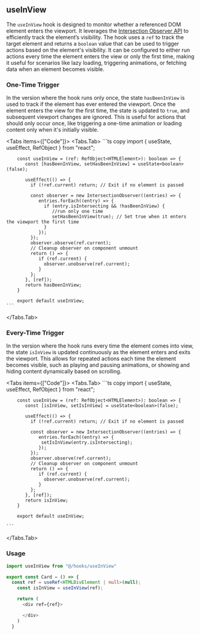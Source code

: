 
## useInView

The `useInView` hook is designed to monitor whether a referenced DOM element enters the viewport. It leverages the [Intersection Observer API](https://developer.mozilla.org/en-US/docs/Web/API/Intersection_Observer_API) to efficiently track the element’s visibility. The hook uses a `ref` to track the target element and returns a `boolean` value that can be used to trigger actions based on the element's visibility. It can be configured to either run actions every time the element enters the view or only the first time, making it useful for scenarios like lazy loading, triggering animations, or fetching data when an element becomes visible.

### One-Time Trigger

In the version where the hook runs only once, the state `hasBeenInView` is used to track if the element has ever entered the viewport. Once the element enters the view for the first time, the state is updated to `true`, and subsequent viewport changes are ignored. This is useful for actions that should only occur once, like triggering a one-time animation or loading content only when it's initially visible.

<Tabs items={["Code"]}>
  <Tabs.Tab>
    ```ts copy
        import { useState, useEffect, RefObject } from "react";

        const useInView = (ref: RefObject<HTMLElement>): boolean => {
           const [hasBeenInView, setHasBeenInView] = useState<boolean>(false);

           useEffect(() => {
             if (!ref.current) return; // Exit if no element is passed

             const observer = new IntersectionObserver((entries) => {
                entries.forEach((entry) => {
                  if (entry.isIntersecting && !hasBeenInView) {
                     //run only one time
                     setHasBeenInView(true); // Set true when it enters the viewport the first time
                  }
                });
             });
             observer.observe(ref.current);
             // Cleanup observer on component unmount
             return () => {
                if (ref.current) {
                  observer.unobserve(ref.current);
                }
             };
           }, [ref]);
           return hasBeenInView;
        }

        export default useInView;
    ```

  </Tabs.Tab>
</Tabs>

### Every-Time Trigger

In the version where the hook runs every time the element comes into view, the state `isInView` is updated continuously as the element enters and exits the viewport. This allows for repeated actions each time the element becomes visible, such as playing and pausing animations, or showing and hiding content dynamically based on scrolling.

<Tabs items={["Code"]}>
  <Tabs.Tab>
    ```ts copy
        import { useState, useEffect, RefObject } from "react";

        const useInView = (ref: RefObject<HTMLElement>): boolean => {
           const [isInView, setIsInView] = useState<boolean>(false);

           useEffect(() => {
             if (!ref.current) return; // Exit if no element is passed

             const observer = new IntersectionObserver((entries) => {
                entries.forEach((entry) => {
                 setIsInView(entry.isIntersecting);
                });
             });
             observer.observe(ref.current);
             // Cleanup observer on component unmount
             return () => {
                if (ref.current) {
                  observer.unobserve(ref.current);
                }
             };
           }, [ref]);
           return isInView;
        }

        export default useInView;

    ```

  </Tabs.Tab>
</Tabs>

### Usage

```ts copy
import useInView from "@/hooks/useInView"

export const Card = () => {
  const ref = useRef<HTMLDivElement | null>(null);
    const isInView = useInView(ref);

    return (
      <div ref={ref}>

      </div>
    )
  }
```
